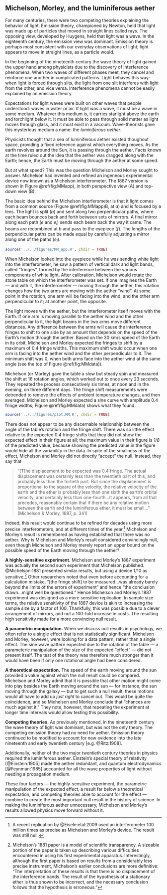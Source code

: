 
## Michelson, Morley, and the luminiferous aether

For many centuries, there were two competing theories explaining the behavior of light. Emission theory, championed by Newton, held that light was made up of particles that moved in straight lines called rays. The opposing view, developed by Huygens, held that light was a wave. In the eighteenth century, the emission view was dominant. Emission theory is perhaps most consistent with our everyday observations of light; light appears to move in straight lines, as a particle would. 

In the beginning of the nineteenth century the wave theory of light gained the upper hand among physicists due to the discovery of interference phenomena. When two waves of different phases meet, they cancel and reinforce one another in complicated patterns. Light behaves this way: when light is forced through slits, the light from one slit interferes with light from the other, and vice versa. Interference phenomena cannot be easily explained by an emission theory.

Expectations for light waves were built on other waves that people understood: waves in water or air. If light was a wave, it must be a wave in some medium. Whatever this medium is, it carries starlight above the earth and torchlight below it. It must be able to pass through solid matter as light moves through glass, and it must exist in a vaccum. Wave-theorists gave this mysterious medium a name: the *luminiferous aether*.

Physicists thought that a sea of luminiferous aether existed thoughout space, providing a fixed reference against which everything moves. As the earth revolves around the Sun, it is passing through the aether. Facts known at the time ruled out the idea that the aether was dragged along with the Earth; hence, the Earth must be moving through the aether at some speed.

But at what speed? This was the question Michelson and Morley sought to answer. Michelson had invented and refined an ingeneous experimental device now known as a Michelson interferometer. The 1887 version is shown in Figure \@ref(fig:MMapp), in both perspective view (A) and top-down view (B).

The basic idea behind the Michelson interferometer is that it light comes from a common source (Figure \@ref(fig:MMapp)B, at $a$) and is focused by a lens. The light is split ($b$) and sent along two perpendicular paths, where each beam bounces back and forth between sets of mirrors. A final mirror along each path ($e$ and $e_i$) sends each beam back the way it came. The beams are recombined at $b$ and pass to the eyepiece ($f$). The lengths of the perpendicular paths can be made equal by carefully adjusting a mirror along one of the paths ($e_i$).

```r
source('../../figures/MM_app.R', chdir = TRUE)
```

When Michelson looked into the eyepiece while he was sending white light into the interferometer, he saw a pattern of vertical dark and light bands, called "fringes", formed by the interference between the various components of white light. After calibration, Michelson would rotate the stone table on which the interferometer was set. If one imagines the Earth --- and with it, the interferometer --- moving through the aether, this rotation changes how the two arms are moving with the aether "wind". At some point in the rotation, one arm will be facing into the wind, and the other arm perpendicular to it; at another point, the opposite.

The light moves with the aether, but the interferometer itself moves with the Earth. If one arm is moving parallel to the aether wind and the other perpendicular to it, the light beams in the two arms move different distances. Any difference between the arms will cause the interference fringes to shift to one side by an amount that depends on the speed of the Earth's motion through the aether. Based on the 30 km/s speed of the Earth in its orbit, Michelson and Morley expected the fringes to shift by a maximum of 0.4 fringe widths. This maximum shift would occur when one arm is facing into the aether wind and the other perpendicular to it. The minimum shift was 0, when both arms face into the aether wind at the same angle (see the top of Figure \@ref(fig:MMdata)).

Michelson (or Morley) gave the table a slow but steady spin and measured the shift at 16 rotation angles, which worked out to once every 23 seconds. They repeated the process consecutively six times, at noon and in the evening, on three different days. The fringe shift measurements were detrended to remove the effects of ambient temperature changes, and then averaged. Michelson and Morley expected a sine curve with amplitude 0.4 fringe widths; Figure \@ref(fig:MMdata) shows what they found.

```r
source('../../figures/plot.MM.R', chdir = TRUE)

```

There does not appear to be any discernable relationship between the angle of the table's rotation and the fringe shift. There was so little effect relative to the expected 0.4 fringe shifts that they did not show the expected effect in their figure at all; the maximum value in their figure is *1/8* of the predicted value, because showing the predicted value in the figure would hide all the variability in the data. In spite of the smallness of the effect, Michelson and Morley did not directly "accept" the null. Instead, they say that

> "[T]he displacement to be expected was 0.4 fringe. The actual displacement was certainly less than the twentieth part of this, and probably less than the fortieth part. But since the displacement is proportional to the square of the velocity, the relative velocity of the earth and the ether is probably less than one sixth the earth's orbital velocity, and certainly less than one-fourth...It appears, from all that precedes, reasonably certain that if there be any relative motion between the earth and the luminiferous ether, it must be small..." (Michelson & Morley, 1887, p. 341)

Indeed, this result would continue to be refined for decades using more precise interferometers, and at different times of the year.[^2] Michelson and Morley's result is remembered as having established that there was no aether. Why is Michelson and Morley's result considered convincingly null, even though Michelson and Morley merely report an upper bound on the possible speed of the Earth moving through the aether?

[^2]: A recent replication by @Eisele:etal:2009 used an interferometer 100 million times as precise as Michelson and Morley's device. The result was still null.

**A highly-sensitive experiment.** Michelson and Morley's 1887 experiment was actually the second such experiment that Michelson published. @Michelson:1881 presented similar results, but using a device 1/10 as sensitive.[^4] Other researchers noted that even before accounting for a calculation mistake, "[the fringe shift] to be measured...was already barely beyond the limits of the errors of experiment" and hence "the conclusion drawn...might well be questioned." Hence Michelson and Morley's 1887 experiment was designed as a more sensitive replication. In sample size terms, the relative sensitivity of the 1887 device is akin to increasing the sample size by a factor of 100. Thankfully, this was possible due to a clever arrangement of mirrors, and not a 100-fold increase in costs. The resulting high sensitivity made for a more convincing null result.

[^4]: Michelson's 1881 paper is a model of scientific transparency. A sizeable portion of the paper is taken up describing various difficulties encountered in using his first experimental apparatus. Interestingly, although the first paper is based on results from a considerably less precise instrument, Michelson's earlier conclusions are more definitive: "The interpretation of these results is that there is no displacement of the interference bands. The result of the hypothesis of a stationary ether is thus shown to be incorrect, and the necessary conclusion follows that the hypothesis is erroneous." 


**A parametric manipulation.** When we discuss null results in psychology, we often refer to a single effect that is not statistically significant. Michelson and Morley, however, were looking for a data pattern, rather than a single effect. The sine wave pattern expected due to the rotation of the table --- a parameteric manipulation of the size of the expected "effect" --- did not present itself. The test of the theory was therefore much stronger than it would have been if only one rotational angle had been considered.

**A theoretical expectation.** The speed of the earth moving around the sun provided a value against which the null result could be compared. Michelson and Morley admit that it is possible that other motion might come into play besides the Earth moving around the sun --- for instance, the sun moving through the galaxy --- but to get such a null result, these motions would all have to add up *just right* to cancel out. This would be quite the coincidence, and so Michelson and Morley conclude that "chances are much against it." They note, however, that repeating the experiment at longer time intervals would allow testing this possibility.


**Competing theories.** As previously mentioned, in the nineteenth century the wave theory of light was dominant, but was not the only theory. The competing emission theory had no need for aether. Emission theory continued to be modified to account for new evidence into the late nineteenth and early twentieth century [e.g. @Ritz:1908].

Additionally, neither of the two major twentieth century theories in physics required the luminiferous aether. Einstein's special theory of relativity [@Einstein:1905] made the aether redundant, and quantum electrodynamics [@Feynman:1985] accounted for all the wave properties of light without needing a propagation medium. 

These four factors --- the highly-sensitive experiment, the parametric manipulation of the expected effect, a result far below a theoretical expectation, and competing theories able to account for the effect --- combine to create the most important null result in the history of science. In making the luminiferous aether unnecessary, Michelson and Morley's results allowed physics move forward without it.







